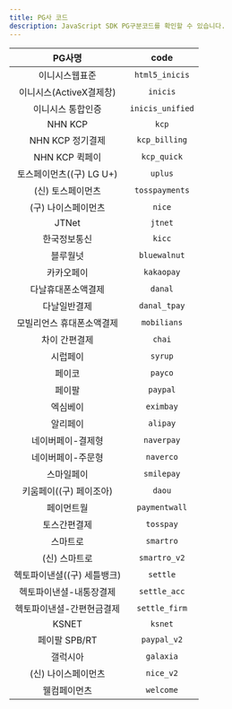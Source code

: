 ```yaml
---
title: PG사 코드
description: JavaScript SDK PG구분코드를 확인할 수 있습니다.
---
```


|           PG사명            |       code       |
| :-------------------------: | :--------------: |
|       이니시스웹표준        |  `html5_inicis`  |
|   이니시스(ActiveX결제창)   |     `inicis`     |
|      이니시스 통합인증      | `inicis_unified` |
|           NHN KCP           |      `kcp`       |
|      NHN KCP 정기결제       |  `kcp_billing`   |
|       NHN KCP 퀵페이        |   `kcp_quick`    |
|  토스페이먼츠((구) LG U+)   |     `uplus`      |
|      (신) 토스페이먼츠      |  `tosspayments`  |
|     (구) 나이스페이먼츠     |      `nice`      |
|            JTNet            |     `jtnet`      |
|        한국정보통신         |      `kicc`      |
|          블루월넛           |   `bluewalnut`   |
|         카카오페이          |    `kakaopay`    |
|     다날휴대폰소액결제      |     `danal`      |
|        다날일반결제         |   `danal_tpay`   |
|  모빌리언스 휴대폰소액결제  |   `mobilians`    |
|        차이 간편결제        |      `chai`      |
|          시럽페이           |     `syrup`      |
|           페이코            |     `payco`      |
|           페이팔            |     `paypal`     |
|          엑심베이           |    `eximbay`     |
|          알리페이           |     `alipay`     |
|      네이버페이-결제형      |    `naverpay`    |
|      네이버페이-주문형      |    `naverco`     |
|         스마일페이          |    `smilepay`    |
|   키움페이((구) 페이조아)   |      `daou`      |
|         페이먼트월          |  `paymentwall`   |
|        토스간편결제         |    `tosspay`     |
|          스마트로           |    `smartro`     |
|        (신) 스마트로        |   `smartro_v2`   |
| 헥토파이낸셜((구) 세틀뱅크) |     `settle`     |
|   헥토파이낸셜-내통장결제   |   `settle_acc`   |
|  헥토파이낸셜-간편현금결제  |  `settle_firm`   |
|            KSNET            |     `ksnet`      |
|        페이팔 SPB/RT        |   `paypal_v2`    |
|          갤럭시아           |    `galaxia`     |
|     (신) 나이스페이먼츠     |    `nice_v2`     |
|        웰컴페이먼츠         |    `welcome`     |

